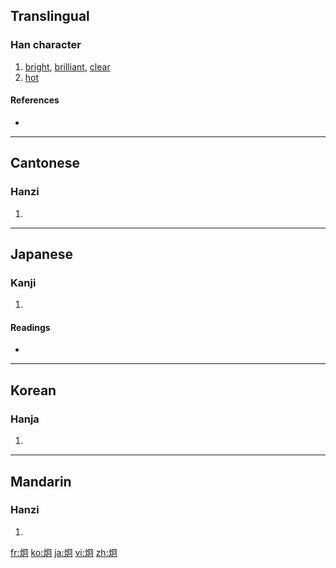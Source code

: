 {{also|烱}}
==Translingual==

===Han character===
{{Han char|rn=86|rad=火|as=05|sn=9|four=9782<sub>0</sub>|canj=火月口 (FBR), X火月口 (XFBR)}}

# [[bright]], [[brilliant]], [[clear]]
# [[hot]]

====References====
* {{Han ref|kx=0668.260|dkj=18956|dj=1078.030|hdz=32195.160|uh=70AF|ud=28847|bh=ACB3|bd=44211}}

----

==Cantonese==

===Hanzi===
{{yue-hanzi|jyut=|y=gwing2}}

# {{defn|Cantonese|sort=火05}}

----

==Japanese==

===Kanji===
{{ja-kanji|grade=|rs=火05}}

# {{defn|Japanese|sort=火05}}

====Readings====
* {{ja-readings|on=[[けい]] (kei), [[きょう]] (kyō)|kun=[[あきらか]] (akiraka)}}

----

==Korean==

===Hanja===
{{ko-hanja|hangeul=형|eumhun=|rv=hyeong|mr=hyŏng|y=hyeng}}

# {{defn|Korean|sort=火05}}

----

==Mandarin==

===Hanzi===
{{cmn-hanzi|pin=[[jiǒng]] ([[jiong3]]), [[pào]] ([[pao4]])|wg=chiung<sup>3</sup>, p'ao<sup>4</sup>}}

# {{defn|Mandarin|sort=火05}}

[[fr:炯]]
[[ko:炯]]
[[ja:炯]]
[[vi:炯]]
[[zh:炯]]